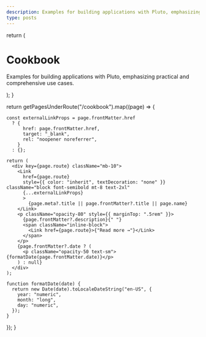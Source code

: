 ```yaml
---
description: Examples for building applications with Pluto, emphasizing practical and comprehensive use cases.
type: posts
---
```



  return (
    <div className="max-w-screen-lg mx-auto pt-4 pb-8 mb-16 border-b border-gray-400 border-opacity-20">
      <h1>
        <span className="font-bold leading-tight lg:text-5xl">Cookbook</span>
      </h1>
      <p className="text-center text-gray-500 dark:text-gray-400 font-space-grotesk">
        Examples for building applications with Pluto, emphasizing practical and comprehensive use cases.
      </p>
    </div>
  );
}

  return getPagesUnderRoute("/cookbook").map((page) => {

    const externalLinkProps = page.frontMatter.href
      ? {
          href: page.frontMatter.href,
          target: "_blank",
          rel: "noopener noreferrer",
        }
      : {};

    return (
      <div key={page.route} className="mb-10">
        <Link
          href={page.route}
          style={{ color: "inherit", textDecoration: "none" }} className="block font-semibold mt-8 text-2xl"
          {...externalLinkProps}
          >
            {page.meta?.title || page.frontMatter?.title || page.name}
        </Link>
        <p className="opacity-80" style={{ marginTop: ".5rem" }}>
          {page.frontMatter?.description}{" "}
          <span className="inline-block">
            <Link href={page.route}>{"Read more →"}</Link>
          </span>
        </p>
        {page.frontMatter?.date ? (
          <p className="opacity-50 text-sm">{formatDate(page.frontMatter.date)}</p>
        ) : null}
      </div>
    );

    function formatDate(date) {
      return new Date(date).toLocaleDateString("en-US", {
        year: "numeric",
        month: "long",
        day: "numeric",
      });
    }

});
}

<BlogHeader />
<BlogIndex />
